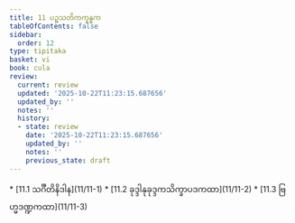 ```yaml
---
title: 11 ပဉ္စသတိကက္ခန္ဓက
tableOfContents: false
sidebar:
  order: 12
type: tipitaka
basket: vi
book: cula
review:
  current: review
  updated: '2025-10-22T11:23:15.687656'
  updated_by: ''
  notes: ''
  history:
  - state: review
    date: '2025-10-22T11:23:15.687656'
    updated_by: ''
    notes: ''
    previous_state: draft
---
```



<ReviewStatus review={frontmatter.review} showDetails={true} />

<HypothesisAnnotation frontmatter={frontmatter} />

<DynamicBreadcrumb />



<TableOfContents book="cula" section="11">
* [11.1 သင်္ဂီတိနိဒါန](11/11-1)
* [11.2 ခုဒ္ဒါနုခုဒ္ဒကသိက္ခာပဒကထာ](11/11-2)
* [11.3 ဗြဟ္မဒဏ္ဍကထာ](11/11-3)
</TableOfContents>